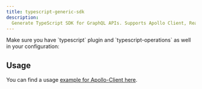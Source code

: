 ```yaml
---
title: typescript-generic-sdk
description:
  Generate TypeScript SDK for GraphQL APIs. Supports Apollo Client, React Query, and more.
---
```




<PluginHeader />

<Callout>
  Make sure you have `typescript` plugin and `typescript-operations` as well in your configuration:
</Callout>

<PluginApiDocs />

## Usage

You can find a usage
[example for Apollo-Client here](https://gist.github.com/akozhemiakin/731b0c1e99eb89b01f80f08f9146b6b6).
